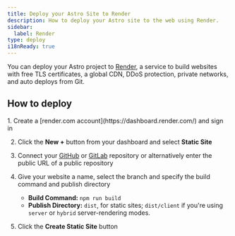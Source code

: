 ```yaml
---
title: Deploy your Astro Site to Render
description: How to deploy your Astro site to the web using Render.
sidebar:
  label: Render
type: deploy
i18nReady: true
---
```


You can deploy your Astro project to [Render](https://render.com/), a service to build websites with free TLS certificates, a global CDN, DDoS protection, private networks, and auto deploys from Git.

## How to deploy

<Steps>
1. Create a [render.com account](https://dashboard.render.com/) and sign in

2. Click the **New +** button from your dashboard and select **Static Site**

3. Connect your [GitHub](https://github.com/) or [GitLab](https://about.gitlab.com/) repository or alternatively enter the public URL of a public repository

4. Give your website a name, select the branch and specify the build command and publish directory

   - **Build Command:** `npm run build`
   - **Publish Directory:** `dist`, for static sites; `dist/client` if you're using `server` or `hybrid` server-rendering modes.

5. Click the **Create Static Site** button
</Steps>
